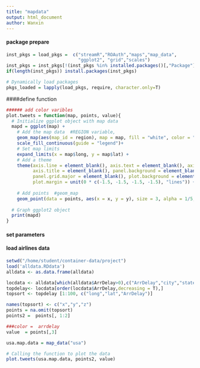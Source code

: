 ```yaml
---
title: "mapdata"
output: html_document
author: Wanxin 
---
```


#### package prepare

```r

inst_pkgs = load_pkgs =  c("streamR","ROAuth","maps","map_data",
                           "ggplot2", "grid","scales")
inst_pkgs = inst_pkgs[!(inst_pkgs %in% installed.packages()[,"Package"])]
if(length(inst_pkgs)) install.packages(inst_pkgs)

# Dynamically load packages
pkgs_loaded = lapply(load_pkgs, require, character.only=T)

```


####define function

```r
###### add color varibles
plot.tweets = function(map, points, value){
  # Initialize ggplot object with map data
  mapd = ggplot(map) +
    # Add the map data  #REGION variable, 
    geom_map(aes(map_id = region), map = map, fill = "white", color = "grey20", size = 0.25) + 
    scale_fill_continuous(guide = "legend")+
    # Set map limits
    expand_limits(x = map$long, y = map$lat) + 
    # Add a theme  
    theme(axis.line = element_blank(), axis.text = element_blank(), axis.ticks = element_blank(), 
          axis.title = element_blank(), panel.background = element_blank(), panel.border = element_blank(), 
          panel.grid.major = element_blank(), plot.background = element_blank(), 
          plot.margin = unit(0 * c(-1.5, -1.5, -1.5, -1.5), "lines")) + 
    
    # Add points  #geom_map
    geom_point(data = points, aes(x = x, y = y), size = 3, alpha = 1/5, color = value )
  
  # Graph ggplot2 object
  print(mapd)
}

```



#### set parameters


#### load airlines data

```r

setwd("/home/student/container-data/project")
load('alldata.RDdata')
alldata <- as.data.frame(alldata)

locdata <- alldata[which(alldata$ArrDelay>0),c("ArrDelay","city","state","country","lat","long")]
topdelay<- locdata[order(locdata$ArrDelay,decreasing = T),]
topsort <- topdelay [1:100, c("long","lat","ArrDelay")]

names(topsort) <- c("x","y","z")
points = na.omit(topsort)
points2 =  points[, 1:2]

###color =  arrdelay
value  = points[,3]

usa.map.data = map_data("usa")

# Calling the function to plot the data
plot.tweets(usa.map.data, points2, value)

```